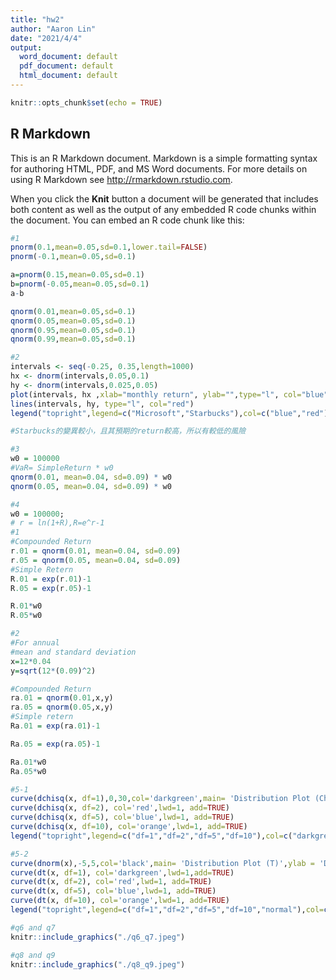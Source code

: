 ```yaml
---
title: "hw2"
author: "Aaron Lin"
date: "2021/4/4"
output:
  word_document: default
  pdf_document: default
  html_document: default
---
```


```r
knitr::opts_chunk$set(echo = TRUE)
```

## R Markdown

This is an R Markdown document. Markdown is a simple formatting syntax for authoring HTML, PDF, and MS Word documents. For more details on using R Markdown see <http://rmarkdown.rstudio.com>.

When you click the **Knit** button a document will be generated that includes both content as well as the output of any embedded R code chunks within the document. You can embed an R code chunk like this:

```r
#1
pnorm(0.1,mean=0.05,sd=0.1,lower.tail=FALSE)
pnorm(-0.1,mean=0.05,sd=0.1)

a=pnorm(0.15,mean=0.05,sd=0.1)
b=pnorm(-0.05,mean=0.05,sd=0.1)
a-b

qnorm(0.01,mean=0.05,sd=0.1)
qnorm(0.05,mean=0.05,sd=0.1)
qnorm(0.95,mean=0.05,sd=0.1)
qnorm(0.99,mean=0.05,sd=0.1)
```

```r
#2
intervals <- seq(-0.25, 0.35,length=1000)
hx <- dnorm(intervals,0.05,0.1)
hy <- dnorm(intervals,0.025,0.05)
plot(intervals, hx ,xlab="monthly return", ylab="",type="l", col="blue",ylim = c(0,8))
lines(intervals, hy, type="l", col="red")
legend("topright",legend=c("Microsoft","Starbucks"),col=c("blue","red"),lty=1,cex=0.6)

#Starbucks的變異較小，且其預期的return較高，所以有較低的風險 
```
```r
#3
w0 = 100000
#VaR= SimpleReturn * w0
qnorm(0.01, mean=0.04, sd=0.09) * w0
qnorm(0.05, mean=0.04, sd=0.09) * w0
```

```r
#4
w0 = 100000;
# r = ln(1+R),R=e^r-1
#1
#Compounded Return
r.01 = qnorm(0.01, mean=0.04, sd=0.09)
r.05 = qnorm(0.05, mean=0.04, sd=0.09)
#Simple Retern
R.01 = exp(r.01)-1
R.05 = exp(r.05)-1

R.01*w0
R.05*w0

#2
#For annual
#mean and standard deviation
x=12*0.04
y=sqrt(12*(0.09)^2)

#Compounded Return
ra.01 = qnorm(0.01,x,y)
ra.05 = qnorm(0.05,x,y)
#Simple retern
Ra.01 = exp(ra.01)-1
```


```r
Ra.05 = exp(ra.05)-1

Ra.01*w0
Ra.05*w0

```

```r
#5-1
curve(dchisq(x, df=1),0,30,col='darkgreen',main= 'Distribution Plot (Chi-Square)',ylab = 'Density',lwd =1)
curve(dchisq(x, df=2), col='red',lwd=1, add=TRUE)
curve(dchisq(x, df=5), col='blue',lwd=1, add=TRUE)
curve(dchisq(x, df=10), col='orange',lwd=1, add=TRUE)
legend("topright",legend=c("df=1","df=2","df=5","df=10"),col=c("darkgreen","red","blue","orange"),lty=1,cex=1)

```
```r
#5-2
curve(dnorm(x),-5,5,col='black',main= 'Distribution Plot (T)',ylab = 'Density',lwd =1)
curve(dt(x, df=1), col='darkgreen',lwd=1,add=TRUE)
curve(dt(x, df=2), col='red',lwd=1, add=TRUE)
curve(dt(x, df=5), col='blue',lwd=1, add=TRUE)
curve(dt(x, df=10), col='orange',lwd=1, add=TRUE)
legend("topright",legend=c("df=1","df=2","df=5","df=10","normal"),col=c("darkgreen","red","blue","orange","black"),lty=1,cex=1)
```
```r
#q6 and q7
knitr::include_graphics("./q6_q7.jpeg")
```

```r
#q8 and q9
knitr::include_graphics("./q8_q9.jpeg")
```

